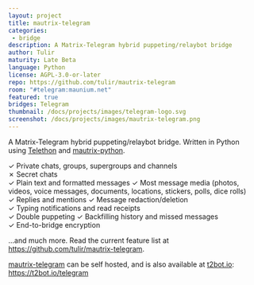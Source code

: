 ```yaml
---
layout: project
title: mautrix-telegram
categories: 
 - bridge
description: A Matrix-Telegram hybrid puppeting/relaybot bridge
author: Tulir
maturity: Late Beta
language: Python
license: AGPL-3.0-or-later
repo: https://github.com/tulir/mautrix-telegram
room: "#telegram:maunium.net"
featured: true
bridges: Telegram
thumbnail: /docs/projects/images/telegram-logo.svg
screenshot: /docs/projects/images/mautrix-telegram.png
---
```


A Matrix-Telegram hybrid puppeting/relaybot bridge. Written in Python using [Telethon](https://github.com/LonamiWebs/Telethon) and [mautrix-python](https://matrix.org/docs/projects/sdk/mautrix-python.html).

✓ Private chats, groups, supergroups and channels  
✗ Secret chats  
✓ Plain text and formatted messages
✓ Most message media (photos, videos, voice messages, documents, locations, stickers, polls, dice rolls)  
✓ Replies and mentions
✓ Message redaction/deletion  
✓ Typing notifications and read receipts  
✓ Double puppeting
✓ Backfilling history and missed messages  
✓ End-to-bridge encryption

...and much more. Read the current feature list at <https://github.com/tulir/mautrix-telegram>.

<a href="https://github.com/tulir/mautrix-telegram">mautrix-telegram</a> can be self hosted, and is also available at <a href="https://t2bot.io">t2bot.io</a>: <a href="https://t2bot.io/telegram">https://t2bot.io/telegram</a>
